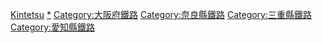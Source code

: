 {{Commonscat|Kintetsu Corporation}}

[[Category:日本鐵路公司|Kintetsu]]
[[Category:近鐵集團|*]]
[[Category:大阪府鐵路|Category:大阪府鐵路]]
[[Category:奈良縣鐵路|Category:奈良縣鐵路]]
[[Category:三重縣鐵路|Category:三重縣鐵路]]
[[Category:愛知縣鐵路|Category:愛知縣鐵路]]